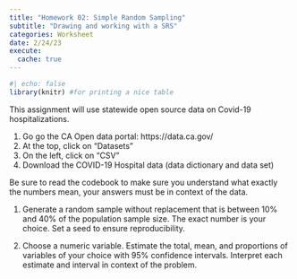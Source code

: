 ```yaml
---
title: "Homework 02: Simple Random Sampling"
subtitle: "Drawing and working with a SRS"
categories: Worksheet
date: 2/24/23
execute: 
  cache: true
---
```


```r
#| echo: false
library(knitr) #for printing a nice table
```

This assignment will use statewide open source data on Covid-19 hospitalizations. 

1. Go go the CA Open data portal: https://data.ca.gov/
2. At the top, click on "Datasets"
3. On the left, click on "CSV" 
4. Download the COVID-19 Hospital data (data dictionary and data set)

Be sure to read the codebook to make sure you understand what exactly the numbers mean, your answers must be in context of the data. 

1. Generate a random sample without replacement that is between 10% and 40% of the population sample size. The exact number is your choice. Set a seed to ensure reproducibility.

2. Choose a numeric variable. Estimate the total, mean, and proportions of variables of your choice with 95% confidence intervals. Interpret each estimate and interval in context of the problem. 

 

